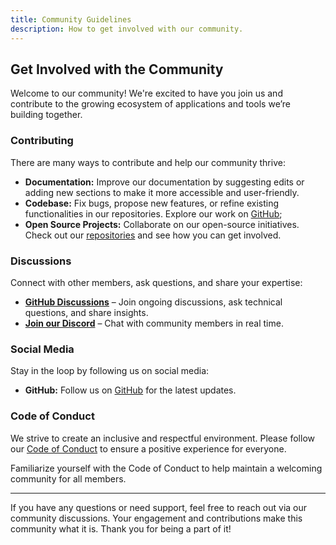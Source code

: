 ```yaml
---
title: Community Guidelines
description: How to get involved with our community.
---
```


## Get Involved with the Community

Welcome to our community! We're excited to have you join us and contribute to the growing ecosystem of applications and tools we’re building together.

### Contributing

There are many ways to contribute and help our community thrive:

- **Documentation:** Improve our documentation by suggesting edits or adding new sections to make it more accessible and user-friendly.
- **Codebase:** Fix bugs, propose new features, or refine existing functionalities in our repositories. Explore our work on [GitHub](https://github.com/muhammad-fiaz);
- **Open Source Projects:** Collaborate on our open-source initiatives. Check out our [repositories](https://github.com/fiaztechnologies) and see how you can get involved.

### Discussions

Connect with other members, ask questions, and share your expertise:

- **[GitHub Discussions](https://github.com/orgs/fiaztechnologies/discussions)** – Join ongoing discussions, ask technical questions, and share insights.
- **[Join our Discord](https://discord.gg/Kpm7frtu)** – Chat with community members in real time.

### Social Media

Stay in the loop by following us on social media:

- **GitHub:** Follow us on [GitHub](https://github.com/muhammad-fiaz) for the latest updates.

### Code of Conduct

We strive to create an inclusive and respectful environment. Please follow our [Code of Conduct](https://github.com/muhammad-fiaz/devfolio/blob/main/CODE_OF_CONDUCT.md) to ensure a positive experience for everyone.

Familiarize yourself with the Code of Conduct to help maintain a welcoming community for all members.

---

If you have any questions or need support, feel free to reach out via our community discussions. Your engagement and contributions make this community what it is. Thank you for being a part of it!
